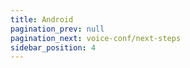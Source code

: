 ```yaml
---
title: Android
pagination_prev: null
pagination_next: voice-conf/next-steps
sidebar_position: 4
---
```



<Quickstart product="Live Video" />

<head>
  <title>Android Guide</title>
  <meta
    name="description"
    content="Learn how to set up the Voice Conference client on Android with Dyte. Follow our guide for effective Android client setup."
  />
</head>
